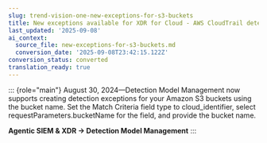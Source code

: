 ```yaml
---
slug: trend-vision-one-new-exceptions-for-s3-buckets
title: New exceptions available for XDR for Cloud - AWS CloudTrail detections
last_updated: '2025-09-08'
ai_context:
  source_file: new-exceptions-for-s3-buckets.md
  conversion_date: '2025-09-08T23:42:15.122Z'
conversion_status: converted
translation_ready: true
---
```


::: {role="main"}
August 30, 2024—Detection Model Management now supports creating detection exceptions for your Amazon S3 buckets using the bucket name. Set the Match Criteria field type to cloud_identifier, select requestParameters.bucketName for the field, and provide the bucket name.

**Agentic SIEM & XDR → Detection Model Management**
:::
